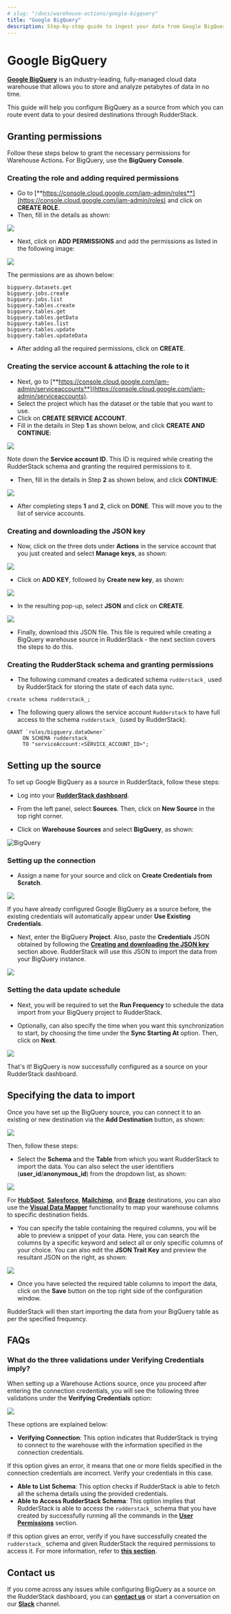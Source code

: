 ```yaml
---
# slug: "/docs/warehouse-actions/google-bigquery"
title: "Google BigQuery"
description: Step-by-step guide to ingest your data from Google BigQuery into RudderStack.
---
```


# Google BigQuery

[**Google BigQuery**](https://cloud.google.com/bigquery) is an industry-leading, fully-managed cloud data warehouse that allows you to store and analyze petabytes of data in no time.

This guide will help you configure BigQuery as a source from which you can route event data to your desired destinations through RudderStack.

## Granting permissions

Follow these steps below to grant the necessary permissions for Warehouse Actions. For BigQuery, use the **BigQuery Console**.

### Creating the role and adding required permissions

* Go to [**https://console.cloud.google.com/iam-admin/roles**](https://console.cloud.google.com/iam-admin/roles) and click on **CREATE ROLE**.
* Then, fill in the details as shown:

<img src="../assets/image1.png" />

* Next, click on **ADD PERMISSIONS** and add the permissions as listed in the following image:

<img src="../assets/image3.png" />

The permissions are as shown below:

```
bigquery.datasets.get
bigquery.jobs.create
bigquery.jobs.list
bigquery.tables.create
bigquery.tables.get
bigquery.tables.getData
bigquery.tables.list
bigquery.tables.update
bigquery.tables.updateData
```

* After adding all the required permissions, click on **CREATE**.

### Creating the service account & attaching the role to it

* Next, go to [**https://console.cloud.google.com/iam-admin/serviceaccounts**](https://console.cloud.google.com/iam-admin/serviceaccounts).
* Select the project which has the dataset or the table that you want to use.
* Click on **CREATE SERVICE ACCOUNT**.
* Fill in the details in Step **1** as shown below, and click **CREATE AND CONTINUE**:

<img src="../assets/image2.png" />

<div class="infoBlock">

Note down the **Service account ID**. This ID is required while creating the RudderStack schema and granting the required permissions to it.
</div>

* Then, fill in the details in Step **2** as shown below, and click **CONTINUE**:

<img src="../assets/image4.png" />

* After completing steps **1** and **2**, click on **DONE**. This will move you to the list of service accounts.

### Creating and downloading the JSON key

* Now, click on the three dots under **Actions** in the service account that you just created and select **Manage keys**, as shown:

<img src="https://user-images.githubusercontent.com/59817155/133751172-bd11d971-1e15-4c06-831e-23058a2eed86.png" />

* Click on **ADD KEY**, followed by **Create new key**, as shown:

<img src="https://user-images.githubusercontent.com/59817155/133751255-356dab76-a795-4428-8e72-9c46b0031d79.png" />

* In the resulting pop-up, select **JSON** and click on **CREATE**.

<img src="https://user-images.githubusercontent.com/59817155/133751286-a7897da9-eb9d-48ef-be29-f16f0e65e2bb.png" />

* Finally, download this JSON file. This file is required while creating a BigQuery warehouse source in RudderStack - the next section covers the steps to do this.

### Creating the RudderStack schema and granting permissions

* The following command creates a dedicated schema `rudderstack_` used by RudderStack for storing the state of each data sync.

```
create schema rudderstack_;
```

* The following query allows the service account `Rudderstack` to have full access to the schema `rudderstack_` \(used by RudderStack\).

```
GRANT `roles/bigquery.dataOwner`
     ON SCHEMA rudderstack_
     TO "serviceAccount:<SERVICE_ACCOUNT_ID>";
```

## Setting up the source

To set up Google BigQuery as a source in RudderStack, follow these steps:

* Log into your <a href="https://app.rudderstack.com">**RudderStack dashboard**</a>.

* From the left panel, select **Sources**. Then, click on **New Source** in the top right corner.

* Click on **Warehouse Sources** and select **BigQuery**, as shown:

<img src="https://user-images.githubusercontent.com/59817155/138218312-55411916-3e24-4b08-bfad-7180e5f604e0.png" alt="BigQuery" />

### Setting up the connection

* Assign a name for your source and click on **Create Credentials from Scratch**.

<img src="https://user-images.githubusercontent.com/59817155/138218620-a3849ac6-b316-476d-92b0-dfa892b2ba0f.png" />

<div class="successBlock">

If you have already configured Google BigQuery as a source before, the existing credentials will automatically appear under **Use Existing Credentials**.
</div>

* Next, enter the BigQuery **Project**. Also, paste the **Credentials** JSON obtained by following the [**Creating and downloading the JSON key**](#creating-and-downloading-the-JSON-key) section above. RudderStack will use this JSON to import the data from your BigQuery instance.

<img src="https://user-images.githubusercontent.com/59817155/138219388-2d79154d-3b1e-4f4c-976a-9bd2b050209c.png" />

### Setting the data update schedule

* Next, you will be required to set the **Run Frequency** to schedule the data import from your BigQuery project to RudderStack.

* Optionally, can also specify the time when you want this synchronization to start, by choosing the time under the **Sync Starting At** option. Then, click on **Next**.

<img src="https://user-images.githubusercontent.com/59817155/138219597-5ed8025c-93fc-457c-a35b-74b33d0c922f.png" />

That's it! BigQuery is now successfully configured as a source on your RudderStack dashboard.

## Specifying the data to import

Once you have set up the BigQuery source, you can connect it to an existing or new destination via the **Add Destination** button, as shown:

<img src="https://user-images.githubusercontent.com/59817155/138221676-022211fb-9f01-44da-ad24-7ce41fbe4da5.png" />

Then, follow these steps:

* Select the **Schema** and the **Table** from which you want RudderStack to import the data. You can also select the user identifiers (**user_id**/**anonymous_id**) from the dropdown list, as shown:

<img src="https://user-images.githubusercontent.com/59817155/138225293-7452e0a4-6f3a-4cc1-a354-8c6c2b111572.png" />

<div class="successBlock">

For [**HubSpot**](https://rudderstack.com/docs/destinations/crm/hubspot/), [**Salesforce**](https://rudderstack.com/docs/destinations/crm/salesforce/), [**Mailchimp**](https://rudderstack.com/docs/destinations/marketing/mailchimp/), and [**Braze**](https://rudderstack.com/docs/destinations//marketing/braze/) destinations, you can also use the [**Visual Data Mapper**](https://rudderstack.com/docs/warehouse-actions/visual-data-mapper/) functionality to map your warehouse columns to specific destination fields.
</div>

* You can specify the table containing the required columns, you will be able to preview a snippet of your data. Here, you can search the columns by a specific keyword and select all or only specific columns of your choice. You can also edit the **JSON Trait Key** and  preview the resultant JSON on the right, as shown:

<img src="https://user-images.githubusercontent.com/59817155/138226097-025a730f-e87c-4d56-8e93-1d1d2089114d.png" />

* Once you have selected the required table columns to import the data, click on the **Save** button on the top right side of the configuration window.

RudderStack will then start importing the data from your BigQuery table as per the specified frequency.

## FAQs

### What do the three validations under Verifying Credentials imply?

When setting up a Warehouse Actions source, once you proceed after entering the connection credentials, you will see the following three validations under the **Verifying Credentials** option:

<img src="../assets/validations.png" />

These options are explained below:

* **Verifying Connection**: This option indicates that RudderStack is trying to connect to the warehouse with the information specified in the connection credentials. 

<div class="warningBlock">

If this option gives an error, it means that one or more fields specified in the connection credentials are incorrect. Verify your credentials in this case.
</div>

* **Able to List Schema**: This option checks if RudderStack is able to fetch all the schema details using the provided credentials. 
* **Able to Access RudderStack Schema**: This option implies that RudderStack is able to access the `rudderstack_` schema that you have created by successfully running all the commands in the [**User Permissions**](https://rudderstack.com/docs/warehouse-actions/google-bigquery#granting-permissions) section. 

<div class="warningBlock">

If this option gives an error, verify if you have successfully created the `rudderstack_` schema and given RudderStack the required permissions to access it. For more information, refer to [**this section**](https://rudderstack.com/docs/warehouse-actions/google-bigquery#creating-the-rudderstack-schema-and-granting-permissions).
</div>

## Contact us

If you come across any issues while configuring BigQuery as a source on the RudderStack dashboard, you can [**contact us**](mailto:%20docs@rudderstack.com) or start a conversation on our [**Slack**](https://rudderstack.com/join-rudderstack-slack-community) channel.
